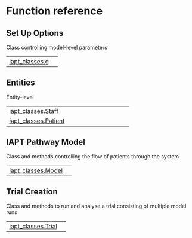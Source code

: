 # Function reference {.doc .doc-index}

## Set Up Options

Class controlling model-level parameters

| | |
| --- | --- |
| [iapt_classes.g](iapt_classes.g.qmd#iapt_classes.g) |  |

## Entities

Entity-level

| | |
| --- | --- |
| [iapt_classes.Staff](iapt_classes.Staff.qmd#iapt_classes.Staff) |  |
| [iapt_classes.Patient](iapt_classes.Patient.qmd#iapt_classes.Patient) |  |

## IAPT Pathway Model

Class and methods controlling the flow of patients through the system

| | |
| --- | --- |
| [iapt_classes.Model](iapt_classes.Model.qmd#iapt_classes.Model) |  |

## Trial Creation

Class and methods to run and analyse a trial consisting of multiple model runs

| | |
| --- | --- |
| [iapt_classes.Trial](iapt_classes.Trial.qmd#iapt_classes.Trial) |  |